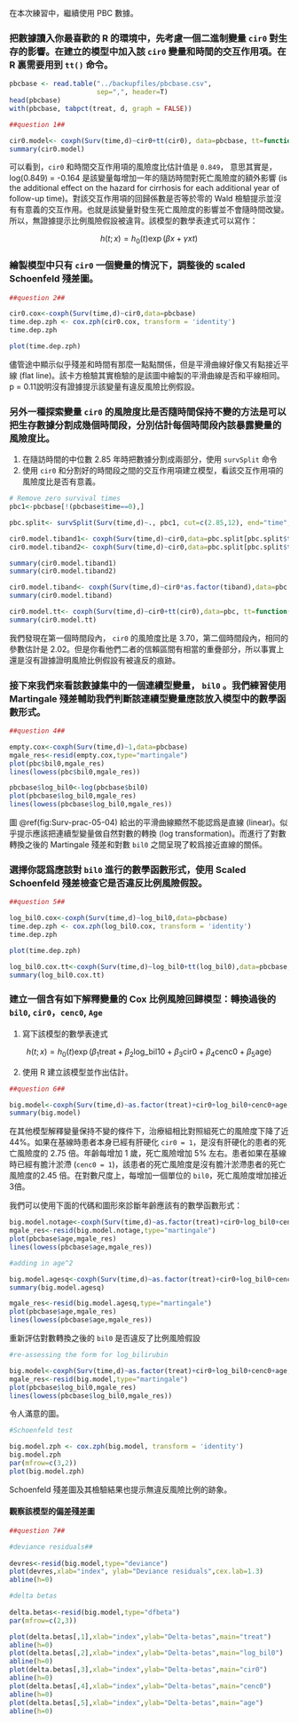 
在本次練習中，繼續使用 PBC 數據。

### 把數據讀入你最喜歡的 R 的環境中，先考慮一個二進制變量 `cir0` 對生存的影響。在建立的模型中加入該 `cir0` 變量和時間的交互作用項。在 R 裏需要用到 `tt()` 命令。

```r
pbcbase <- read.table("../backupfiles/pbcbase.csv", 
                      sep=",", header=T)
head(pbcbase)
with(pbcbase, tabpct(treat, d, graph = FALSE))

##question 1##

cir0.model<- coxph(Surv(time,d)~cir0+tt(cir0), data=pbcbase, tt=function(x,t,...) {x*t})
summary(cir0.model)
```

可以看到，`cir0` 和時間交互作用項的風險度比估計值是 `0.849`， 意思其實是，log(0.849) = -0.164 是該變量每增加一年的隨訪時間對死亡風險度的額外影響 (is the additional effect on the hazard for cirrhosis for each additional year of follow-up time)。對該交互作用項的回歸係數是否等於零的 Wald 檢驗提示並沒有有意義的交互作用。也就是該變量對發生死亡風險度的影響並不會隨時間改變。所以，無證據提示比例風險假設被違背。該模型的數學表達式可以寫作：

$$
h(t;x) = h_0(t)\exp(\beta x + \gamma xt)
$$

### 繪製模型中只有 `cir0` 一個變量的情況下，調整後的 scaled Schoenfeld 殘差圖。



```r
##question 2##

cir0.cox<-coxph(Surv(time,d)~cir0,data=pbcbase)
time.dep.zph <- cox.zph(cir0.cox, transform = 'identity')
time.dep.zph

plot(time.dep.zph)
```


儘管途中顯示似乎殘差和時間有那麼一點點關係，但是平滑曲線好像又有點接近平線 (flat line)。該卡方檢驗其實檢驗的是該圖中繪製的平滑曲線是否和平線相同。p = 0.11說明沒有證據提示該變量有違反風險比例假設。

### 另外一種探索變量 `cir0` 的風險度比是否隨時間保持不變的方法是可以把生存數據分割成幾個時間段，分別估計每個時間段內該暴露變量的風險度比。

1. 在隨訪時間的中位數 2.85 年時把數據分割成兩部分，使用 `survSplit` 命令
2. 使用 `cir0` 和分割好的時間段之間的交互作用項建立模型，看該交互作用項的風險度比是否有意義。

```r
# Remove zero survival times
pbc1<-pbcbase[!(pbcbase$time==0),]

pbc.split<- survSplit(Surv(time,d)~., pbc1, cut=c(2.85,12), end="time", event="d", start="time0", episode="tiband")

cir0.model.tiband1<- coxph(Surv(time,d)~cir0,data=pbc.split[pbc.split$tiband==1,])
cir0.model.tiband2<- coxph(Surv(time,d)~cir0,data=pbc.split[pbc.split$tiband==2,])

summary(cir0.model.tiband1)
summary(cir0.model.tiband2)

cir0.model.tiband<- coxph(Surv(time,d)~cir0*as.factor(tiband),data=pbc.split)
summary(cir0.model.tiband)

cir0.model.tt<- coxph(Surv(time,d)~cir0+tt(cir0),data=pbc, tt=function(x,t,...) {x*(t<2.85)})
summary(cir0.model.tt)

```

我們發現在第一個時間段內， `cir0` 的風險度比是 3.70，第二個時間段內，相同的參數估計是 2.02。但是你看他們二者的信賴區間有相當的重疊部分，所以事實上還是沒有證據證明風險比例假設有被違反的痕跡。


### 接下來我們來看該數據集中的一個連續型變量， `bil0` 。我們練習使用 Martingale 殘差輔助我們判斷該連續型變量應該放入模型中的數學函數形式。


```r

##question 4##

empty.cox<-coxph(Surv(time,d)~1,data=pbcbase)
mgale_res<-resid(empty.cox,type="martingale")
plot(pbc$bil0,mgale_res)
lines(lowess(pbc$bil0,mgale_res))

```

```r

pbcbase$log_bil0<-log(pbcbase$bil0)
plot(pbcbase$log_bil0,mgale_res)
lines(lowess(pbcbase$log_bil0,mgale_res))
```

圖 \@ref(fig:Surv-prac-05-04) 給出的平滑曲線顯然不能認爲是直線 (linear)。似乎提示應該把連續型變量做自然對數的轉換 (log transformation)。而進行了對數轉換之後的 Martingale 殘差和對數 `bil0` 之間呈現了較爲接近直線的關係。

### 選擇你認爲應該對 `bil0` 進行的數學函數形式，使用 Scaled Schoenfeld 殘差檢查它是否違反比例風險假設。

```r

##question 5##

log_bil0.cox<-coxph(Surv(time,d)~log_bil0,data=pbcbase)
time.dep.zph <- cox.zph(log_bil0.cox, transform = 'identity')
time.dep.zph

plot(time.dep.zph)

log_bil0.cox.tt<-coxph(Surv(time,d)~log_bil0+tt(log_bil0),data=pbcbase, tt=function(x,t,...) {x*t})
summary(log_bil0.cox.tt)
```


### 建立一個含有如下解釋變量的 Cox 比例風險回歸模型：轉換過後的`bil0`, `cir0`，`cenc0`, `Age`

1. 寫下該模型的數學表達式

$$
h(t; x) = h_0(t)\exp (\beta_1 \text{treat} + \beta_2 \text{log_bil10} + \beta_3 \text{cir0} + \beta_4 \text{cenc0} + \beta_5 \text{age})
$$

2. 使用 R 建立該模型並作出估計。

```r

##question 6##

big.model<-coxph(Surv(time,d)~as.factor(treat)+cir0+log_bil0+cenc0+age,data=pbcbase)
summary(big.model)

```

在其他模型解釋變量保持不變的條件下，治療組相比對照組死亡的風險度下降了近 44%。如果在基線時患者本身已經有肝硬化 `cir0 = 1`，是沒有肝硬化的患者的死亡風險度的 2.75 倍。年齡每增加 1 歲，死亡風險增加 5% 左右。患者如果在基線時已經有膽汁淤滯 (`cenc0 = 1`)，該患者的死亡風險度是沒有膽汁淤滯患者的死亡風險度的2.45 倍。在對數尺度上，每增加一個單位的 `bil0`，死亡風險度增加接近3倍。

我們可以使用下面的代碼和圖形來診斷年齡應該有的數學函數形式：

```r

big.model.notage<-coxph(Surv(time,d)~as.factor(treat)+cir0+log_bil0+cenc0,data=pbcbase)
mgale_res<-resid(big.model.notage,type="martingale")
plot(pbcbase$age,mgale_res)
lines(lowess(pbcbase$age,mgale_res))
```

```r

#adding in age^2

big.model.agesq<-coxph(Surv(time,d)~as.factor(treat)+cir0+log_bil0+cenc0+age+I(age^2),data=pbcbase)
summary(big.model.agesq)

mgale_res<-resid(big.model.agesq,type="martingale")
plot(pbcbase$age,mgale_res)
lines(lowess(pbcbase$age,mgale_res))
```

重新評估對數轉換之後的 `bil0` 是否違反了比例風險假設

```r
#re-assessing the form for log_bilirubin

big.model<-coxph(Surv(time,d)~as.factor(treat)+cir0+log_bil0+cenc0+age,data=pbcbase)
mgale_res<-resid(big.model,type="martingale")
plot(pbcbase$log_bil0,mgale_res)
lines(lowess(pbcbase$log_bil0,mgale_res))
```
令人滿意的圖。

```r
#Schoenfeld test

big.model.zph <- cox.zph(big.model, transform = 'identity')
big.model.zph
par(mfrow=c(3,2))
plot(big.model.zph)

```

Schoenfeld 殘差圖及其檢驗結果也提示無違反風險比例的跡象。

#### 觀察該模型的偏差殘差圖

```r
##question 7##

#deviance residuals##
  
devres<-resid(big.model,type="deviance")
plot(devres,xlab="index", ylab="Deviance residuals",cex.lab=1.3)
abline(h=0)

```

```r

#delta betas
  
delta.betas<-resid(big.model,type="dfbeta")
par(mfrow=c(2,3))

plot(delta.betas[,1],xlab="index",ylab="Delta-betas",main="treat")
abline(h=0)
plot(delta.betas[,2],xlab="index",ylab="Delta-betas",main="log_bil0")
abline(h=0)
plot(delta.betas[,3],xlab="index",ylab="Delta-betas",main="cir0")
abline(h=0)
plot(delta.betas[,4],xlab="index",ylab="Delta-betas",main="cenc0")
abline(h=0)
plot(delta.betas[,5],xlab="index",ylab="Delta-betas",main="age")
abline(h=0)

```

